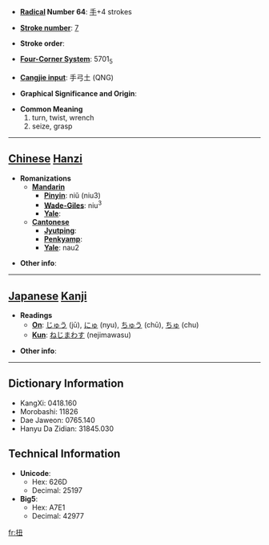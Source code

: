 * '''[[Wiktionary:Chinese radical index| Radical]] Number 64''': [[Wiktionary:Chinese radical index 手|手]]+4 strokes

* '''[[Wiktionary:Chinese total strokes index|Stroke number]]''': [[Wiktionary:Chinese total strokes index 7|7]]

* '''Stroke order''': 

* '''[[Wiktionary:Chinese four corner index|Four-Corner System]]''': 5701<sub>5</sub>

* '''[[Wiktionary:Chinese Cangjie index|Cangjie input]]''': 手弓土 (QNG)

* '''Graphical Significance and Origin''': 

* '''Common Meaning'''
*#turn, twist, wrench
*# seize, grasp


----

== [[Chinese]] [[Hanzi]] ==

* '''Romanizations'''
** '''[[Mandarin]]'''
*** '''[[Pinyin]]''': niǔ (niu3)
*** '''[[Wade-Giles]]''': niu<sup>3</sup>
*** '''[[Yale]]''': 
** '''[[Cantonese]]'''
*** '''[[Jyutping]]''':
*** '''[[Penkyamp]]''': 
*** '''[[Yale]]''': nau2

* '''Other info''': 

----

== [[Japanese]] [[Kanji]] ==

* '''Readings'''
** '''[[On]]''': [[じゅう]] (jū), [[にゅ]] (nyu), [[ちゅう]] (chū), [[ちゅ]] (chu)
** '''[[Kun]]''': [[ねじまわす]] (nejimawasu)

* '''Other info''':  

----

== Dictionary Information ==

* KangXi: 0418.160
* Morobashi: 11826
* Dae Jaweon: 0765.140
* Hanyu Da Zidian: 31845.030

== Technical Information ==

* '''Unicode''':
** Hex: 626D
** Decimal: 25197
* '''Big5''':
** Hex: A7E1
** Decimal: 42977

[[fr:扭]]